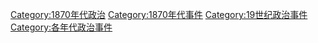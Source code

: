 [[Category:1870年代政治|Category:1870年代政治]]
[[Category:1870年代事件|Category:1870年代事件]]
[[Category:19世纪政治事件|Category:19世纪政治事件]]
[[Category:各年代政治事件|Category:各年代政治事件]]